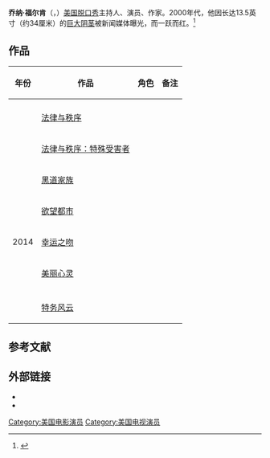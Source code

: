 {{Infobox person
| 姓名       = 乔纳·福尔肯
| 图像       = Jonah Falcon - June13 2010.jpg
| 图像说明   = 乔纳·福尔肯，2010年
| 原文名     = Jonah Falcon
| 出生日期   = {{Birth date and age|1970|07|29}} 
| 出生地     = 美国
| 死亡日期   = <!-- {{Death date and age|YYYY|MM|DD|YYYY|MM|DD}} -->
| 死亡地     = 
| 死因       = 
| 国籍       = {{USA}}
| 别名       = 
| 语言       = 英文
| 母校       = 布朗斯理科高中
| 职业       = 脱口秀主持人、演员、作家
| 活跃时期   = 
| 组织       = 
| 知名原因   = 阴茎巨大
| 获奖       = 
| 签名       = 
| 网站       = 
}}
'''乔纳·福尔肯'''（{{lang-en|Jonah Falcon}}，{{bd|1970年|7月29日|||catIdx=F}}）[[美国|美国]][[谈话节目|脱口秀]]主持人、演员、作家。2000年代，他因长达13.5英寸（约34厘米）的[[大屌|巨大阴茎]]被新闻媒体曝光，而一跃而红。<ref name=RollingStone>{{cite journal|last1=Kurson|first1=Robert|title=Mr. Big: Jonah Falcon's Giant Penis Problem|journal=Rolling Stone|date=2003|issue=924|url=http://www.rollingstone.com/culture/news/mr-big-jonah-falcons-giant-penis-problem-20030612|publisher=Wenner Media LLC|language=en|issn=0035-791X|quote=Jonah Falcon's penis is 9.5 inches flaccid, 13.5 inches erect.|access-date=2015-02-02|archive-date=2016-05-15|archive-url=https://web.archive.org/web/20160515201830/http://www.rollingstone.com/culture/news/mr-big-jonah-falcons-giant-penis-problem-20030612|dead-url=no}}</ref>

==作品==
{| class="wikitable sortable"
|-
! 年份
! 作品
! 角色
! class="unsortable" | 备注
|-
| 
| {{link-en|新飞跃情海|Baywatch: Hawaiian Wedding}}
|  
| 
|-
| 
| [[法律与秩序|法律与秩序]]
|  
| 
|-
| 
| [[法律与秩序：特殊受害者|法律与秩序：特殊受害者]]
| 
| 
|-
| 
| [[黑道家族|黑道家族]]
| 
|
|-
| rowspan="3"|2014 
| [[欲望都市|欲望都市]]
|  
|  
|-
| [[幸运之吻|幸运之吻]]
| 
| 
|-
| [[美丽心灵|美丽心灵]]
|  
|  
|-
| 
| {{link-en|斯慕奇之死|Death to Smoochy }}
| 
| 
|-
| 
|[[特務風雲：中情局誕生秘辛|特务风云]]
|
|
|}

==参考文献==
{{reflist}}

==外部链接==
*{{IMDb name|0265959}}
*{{twitter|jonahfalcon}}

{{DEFAULTSORT:Falcon, Jonah}}
[[Category:美国电影演员|Category:美国电影演员]]
[[Category:美国电视演员|Category:美国电视演员]]